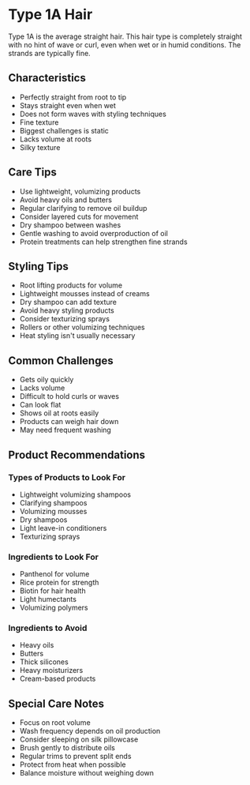 # Type 1A Hair

Type 1A is the average straight hair. This hair type is completely straight with no hint of wave or curl, even when wet or in humid conditions. The strands are typically fine.

## Characteristics

- Perfectly straight from root to tip
- Stays straight even when wet
- Does not form waves with styling techniques
- Fine texture
- Biggest challenges is static
- Lacks volume at roots
- Silky texture

## Care Tips

- Use lightweight, volumizing products
- Avoid heavy oils and butters
- Regular clarifying to remove oil buildup
- Consider layered cuts for movement
- Dry shampoo between washes
- Gentle washing to avoid overproduction of oil
- Protein treatments can help strengthen fine strands

## Styling Tips

- Root lifting products for volume
- Lightweight mousses instead of creams
- Dry shampoo can add texture
- Avoid heavy styling products
- Consider texturizing sprays
- Rollers or other volumizing techniques
- Heat styling isn't usually necessary

## Common Challenges

- Gets oily quickly
- Lacks volume
- Difficult to hold curls or waves
- Can look flat
- Shows oil at roots easily
- Products can weigh hair down
- May need frequent washing

## Product Recommendations

### Types of Products to Look For

- Lightweight volumizing shampoos
- Clarifying shampoos
- Volumizing mousses
- Dry shampoos
- Light leave-in conditioners
- Texturizing sprays

### Ingredients to Look For

- Panthenol for volume
- Rice protein for strength
- Biotin for hair health
- Light humectants
- Volumizing polymers

### Ingredients to Avoid

- Heavy oils
- Butters
- Thick silicones
- Heavy moisturizers
- Cream-based products

## Special Care Notes

- Focus on root volume
- Wash frequency depends on oil production
- Consider sleeping on silk pillowcase
- Brush gently to distribute oils
- Regular trims to prevent split ends
- Protect from heat when possible
- Balance moisture without weighing down
